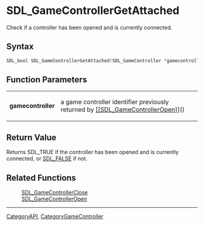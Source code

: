 = SDL_GameControllerGetAttached =

Check if a controller has been opened and is currently connected.

== Syntax ==

<syntaxhighlight lang='c'>
SDL_bool SDL_GameControllerGetAttached(SDL_GameController *gamecontroller);
</syntaxhighlight>

== Function Parameters ==

{|
|'''gamecontroller'''
|a game controller identifier previously returned by [[[[SDL_GameControllerOpen]]]]()
|}

== Return Value ==

Returns SDL_TRUE if the controller has been opened and is currently
connected, or [[SDL_FALSE]] if not.



== Related Functions ==

:[[SDL_GameControllerClose]]
:[[SDL_GameControllerOpen]]

----
[[CategoryAPI]], [[CategoryGameController]]


